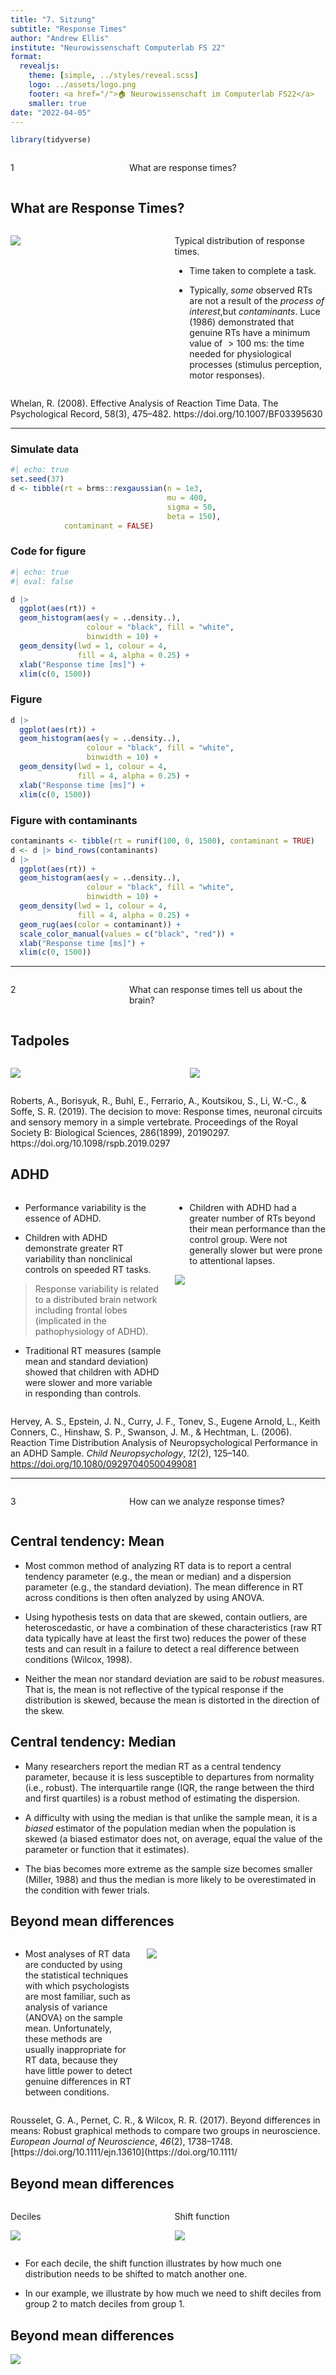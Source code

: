 ```yaml
---
title: "7. Sitzung"
subtitle: "Response Times"
author: "Andrew Ellis"
institute: "Neurowissenschaft Computerlab FS 22"
format:
  revealjs:
    theme: [simple, ../styles/reveal.scss]
    logo: ../assets/logo.png
    footer: <a href="/">🏠 Neurowissenschaft im Computerlab FS22</a>
    smaller: true
date: "2022-04-05"
---
```


```r
library(tidyverse)
```

:::: {.columns}
::: {.column width="35%"}
::: {.topic-number}
1
:::
:::
::: {.column width="65%"}
::: {.topic-text}
What are response times?
:::
:::
::::

## What are Response Times?

:::: {.columns}
::: {.column width="45%"}

![](../assets/images/time-taken-to-complete.png)

:::
::: {.column width="45%"}

Typical distribution of response times.

- Time taken to complete a task.

- Typically, _some_ observed RTs are not a result of the _process of interest_,but _contaminants_. Luce (1986) demonstrated that genuine RTs have a minimum value of $> 100$ ms: the time needed for physiological processes (stimulus perception, motor responses).

:::
::::

Whelan, R. (2008). Effective Analysis of Reaction Time Data. The Psychological Record, 58(3), 475–482. https://doi.org/10.1007/BF03395630

---

::: {.panel-tabset}

### Simulate data

::: {.larger}

```r
#| echo: true
set.seed(37)
d <- tibble(rt = brms::rexgaussian(n = 1e3,
                                   mu = 400,
                                   sigma = 50,
                                   beta = 150),
            contaminant = FALSE)
```

:::

### Code for figure

::: {.larger}

```r
#| echo: true
#| eval: false

d |> 
  ggplot(aes(rt)) +
  geom_histogram(aes(y = ..density..), 
                 colour = "black", fill = "white",
                 binwidth = 10) +
  geom_density(lwd = 1, colour = 4,
               fill = 4, alpha = 0.25) +
  xlab("Response time [ms]") +
  xlim(c(0, 1500))
```

:::

### Figure

```r

d |> 
  ggplot(aes(rt)) +
  geom_histogram(aes(y = ..density..), 
                 colour = "black", fill = "white",
                 binwidth = 10) +
  geom_density(lwd = 1, colour = 4,
               fill = 4, alpha = 0.25) +
  xlab("Response time [ms]") +
  xlim(c(0, 1500))
```

### Figure with contaminants

```r

contaminants <- tibble(rt = runif(100, 0, 1500), contaminant = TRUE)
d <- d |> bind_rows(contaminants)
d |> 
  ggplot(aes(rt)) +
  geom_histogram(aes(y = ..density..), 
                 colour = "black", fill = "white",
                 binwidth = 10) +
  geom_density(lwd = 1, colour = 4,
               fill = 4, alpha = 0.25) +
  geom_rug(aes(color = contaminant)) +
  scale_color_manual(values = c("black", "red")) +
  xlab("Response time [ms]") +
  xlim(c(0, 1500))
```

:::

---

:::: {.columns}
::: {.column width="35%"}
::: {.topic-number}
2
:::
:::
::: {.column width="65%"}
::: {.topic-text}
What can response times tell us about the brain?
:::
:::
::::

## Tadpoles

:::: {.columns}
::: {.column width="55%"}

![](../assets/images/tadpole.png)

:::
::: {.column width="45%"}

![](../assets/images/tadpole-2.png)

:::
::::

::: {.even-even-smaller}

Roberts, A., Borisyuk, R., Buhl, E., Ferrario, A., Koutsikou, S., Li, W.-C., & Soffe, S. R. (2019). The decision to move: Response times, neuronal circuits and sensory memory in a simple vertebrate. Proceedings of the Royal Society B: Biological Sciences, 286(1899), 20190297. https://doi.org/10.1098/rspb.2019.0297

:::

## ADHD

:::: {.columns}
::: {.column width="48%"}
::: {.even-even-smaller}

- Performance variability is the essence of ADHD.

- Children with ADHD demonstrate greater RT variability than nonclinical controls on speeded RT tasks.

> Response variability is related to a distributed brain network including frontal lobes (implicated in the pathophysiology of ADHD).

- Traditional RT measures (sample mean and standard deviation) showed that children with ADHD were slower and more variable in responding than controls.

:::
:::
::: {.column width="48%"}
::: {.even-even-smaller}

- Children with ADHD had a greater number of RTs beyond their mean performance than the control group. Were not generally slower but were prone to attentional lapses.

![](../assets/images/adhd.png)

:::
:::
::::

::: {.even-even-smaller}

Hervey, A. S., Epstein, J. N., Curry, J. F., Tonev, S., Eugene Arnold, L., Keith Conners, C., Hinshaw, S. P., Swanson, J. M., & Hechtman, L. (2006). Reaction Time Distribution Analysis of Neuropsychological Performance in an ADHD Sample. _Child Neuropsychology_, _12_(2), 125–140. [https://doi.org/10.1080/09297040500499081](https://doi.org/10.1080/09297040500499081)

:::

---

:::: {.columns}
::: {.column width="35%"}
::: {.topic-number}
3
:::
:::
::: {.column width="65%"}
::: {.topic-text}
How can we analyze response times?
:::
:::
::::

## Central tendency: Mean

- Most common method of analyzing RT data is to report a central tendency parameter (e.g., the mean or median) and a dispersion parameter (e.g., the standard deviation). The mean difference in RT across conditions is then often analyzed by using ANOVA.

- Using hypothesis tests on data that are skewed, contain outliers, are heteroscedastic, or have a combination of these characteristics (raw RT data typically have at least the first two) reduces the power of these tests and can result in a failure to detect a real difference between conditions (Wilcox, 1998).

- Neither the mean nor standard deviation are said to be _robust_ measures. That is, the mean is not reflective of the typical response if the distribution is skewed, because the mean is distorted in the direction of the skew.

## Central tendency: Median

- Many researchers report the median RT as a central tendency parameter, because it is less susceptible to departures from normality (i.e., robust). The interquartile range (IQR, the range between the third and first quartiles) is a robust method of estimating the dispersion.

- A difficulty with using the median is that unlike the sample mean, it is a _biased_ estimator of the population median when the population is skewed (a biased estimator does not, on average, equal the value of the parameter or function that it estimates).

- The bias becomes more extreme as the sample size becomes smaller (Miller, 1988) and thus the median is more likely to be overestimated in the condition with fewer trials.

## Beyond mean differences

:::: {.columns}
::: {.column width="40%"}

- Most analyses of RT data are conducted by using the statistical techniques with which psychologists are most familiar, such as analysis of variance (ANOVA) on the sample mean. Unfortunately, these methods are usually inappropriate for RT data, because they have little power to detect genuine differences in RT between conditions.

:::
::: {.column width="58%"}

![](../assets/images/rousselet.png)

:::
::::

::: {.even-even-smaller}

Rousselet, G. A., Pernet, C. R., & Wilcox, R. R. (2017). Beyond differences in means: Robust graphical methods to compare two groups in neuroscience. _European Journal of Neuroscience_, _46_(2), 1738–1748. [https://doi.org/10.1111/ejn.13610](https://doi.org/10.1111/

:::

## Beyond mean differences

:::: {.columns}
::: {.column width="48%"}

Deciles 

![](../assets/images/shiftfun-1.png)

:::
::: {.column width="48%"}

Shift function

![](../assets/images/shiftfun-2.png)

:::
::::

- For	each	decile, the	shift	 function	illustrates	by	how	much one	distribution needs	to	be	shifted	to	match	another	one. 

- In	our	example, we	illustrate by	how	much	we need	to	shift	deciles	from	group	2	to	match	deciles	from	group	1.

## Beyond mean differences

![](../assets/images/shiftfun-3.png)
